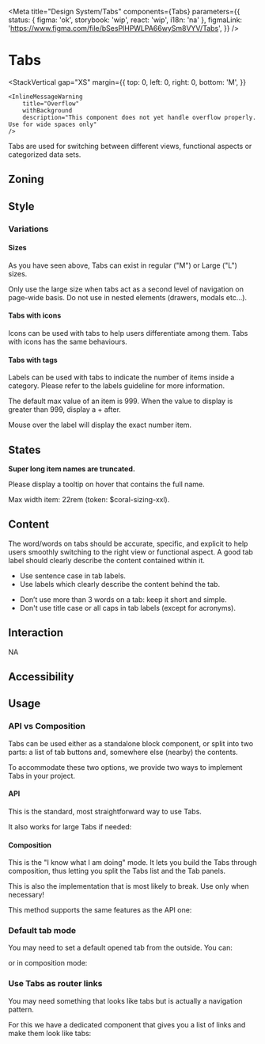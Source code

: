 


<Meta
	title="Design System/Tabs"
	components={Tabs}
	parameters={{
		status: { figma: 'ok', storybook: 'wip', react: 'wip', i18n: 'na' },
		figmaLink: 'https://www.figma.com/file/bSesPlHPWLPA66wySm8VYV/Tabs',
	}}
/>

# Tabs

<StackVertical
	gap="XS"
	margin={{
		top: 0,
		left: 0,
		right: 0,
		bottom: 'M',
	}}
>
	<InlineMessageWarning
		title="Overflow"
		withBackground
		description="This component does not yet handle overflow properly. Use for wide spaces only"
	/>
</StackVertical>

Tabs are used for switching between different views, functional aspects or categorized data sets.

## Zoning

<FigmaImage
	src="https://www.figma.com/file/qc8oUSyVJM67gSsbTShftt/%F0%9F%93%90-Zoning?node-id=46%3A63"
	alt="zoning for tabs"
/>

## Style

<FigmaImage
	src="https://www.figma.com/file/bSesPlHPWLPA66wySm8VYV/Tabs?node-id=1750%3A22158"
	alt="image for tabs"
/>

<Canvas>
	<Story story={Stories.Styles} />
</Canvas>

### Variations

#### Sizes

<FigmaImage
	src="https://www.figma.com/file/bSesPlHPWLPA66wySm8VYV/Tabs?node-id=1750%3A22158"
	alt="image for tabs"
/>

As you have seen above, Tabs can exist in regular ("M") or Large ("L") sizes.

Only use the large size when tabs act as a second level of navigation on page-wide basis. Do not use in nested elements (drawers, modals etc...).

#### Tabs with icons

<FigmaImage
	src="https://www.figma.com/file/bSesPlHPWLPA66wySm8VYV/Tabs?node-id=0%3A145"
	alt="image for tabs with icons"
/>

Icons can be used with tabs to help users differentiate among them. Tabs with icons has the same behaviours.

<Canvas>
	<Story story={Stories.TabsWithIcon} />
</Canvas>

#### Tabs with tags

<FigmaImage
	src="https://www.figma.com/file/bSesPlHPWLPA66wySm8VYV/Tabs?node-id=0%3A156"
	alt="image for tabs with tags"
/>

Labels can be used with tabs to indicate the number of items inside a category. Please refer to the labels guideline for more information.

The default max value of an item is 999. When the value to display is greater than 999, display a + after.

Mouse over the label will display the exact number item.

<Canvas>
	<Story story={Stories.TabsWithTag} />
</Canvas>

## States

**Super long item names are truncated.**

Please display a tooltip on hover that contains the full name.

Max width item: 22rem (token: $coral-sizing-xxl).

<Canvas>
	<Story story={Stories.TabsWithLongTitles} />
</Canvas>

## Content

The word/words on tabs should be accurate, specific, and explicit to help users smoothly switching to the right view or functional aspect. A good tab label should clearly describe the content contained within it.

<Use>
	<Use.Do>
		<ul>
			<li>Use sentence case in tab labels.</li>
			<li>Use labels which clearly describe the content behind the tab.</li>
		</ul>
	</Use.Do>
	<Use.Dont>
		<ul>
			<li>Don’t use more than 3 words on a tab: keep it short and simple.</li>
			<li>Don't use title case or all caps in tab labels (except for acronyms).</li>
		</ul>
	</Use.Dont>
</Use>

## Interaction

NA

## Accessibility

## Usage

### API vs Composition

Tabs can be used either as a standalone block component, or split into two parts: a list of tab buttons and, somewhere else (nearby) the contents.

To accommodate these two options, we provide two ways to implement Tabs in your project.

#### API

This is the standard, most straightforward way to use Tabs.

<Canvas>
	<Story story={Stories.TabStandalone} />
</Canvas>

It also works for large Tabs if needed:

<Canvas withSource="closed">
	<Story story={Stories.TabStandaloneLarge} />
</Canvas>

#### Composition

This is the "I know what I am doing" mode. It lets you build the Tabs through composition, thus letting you split the Tabs list and the Tab panels.

This is also the implementation that is most likely to break. Use only when necessary!

<Canvas>
	<Story story={Stories.TabsWithComposition} />
</Canvas>

This method supports the same features as the API one:

<Canvas withSource="closed">
	<Story story={Stories.TabsWithCompositionLarge} />
</Canvas>

### Default tab mode

You may need to set a default opened tab from the outside. You can:

<Canvas>
	<Story story={Stories.TabStandaloneControlled} />
</Canvas>

or in composition mode:

<Canvas withSource="closed">
	<Story story={Stories.TabsWithCompositionControlled} />
</Canvas>

### Use Tabs as router links

You may need something that looks like tabs but is actually a navigation pattern.

For this we have a dedicated component that gives you a list of links and make them look like tabs:

<Canvas>
	<Story story={Stories.TabsAsLinks} />
</Canvas>
